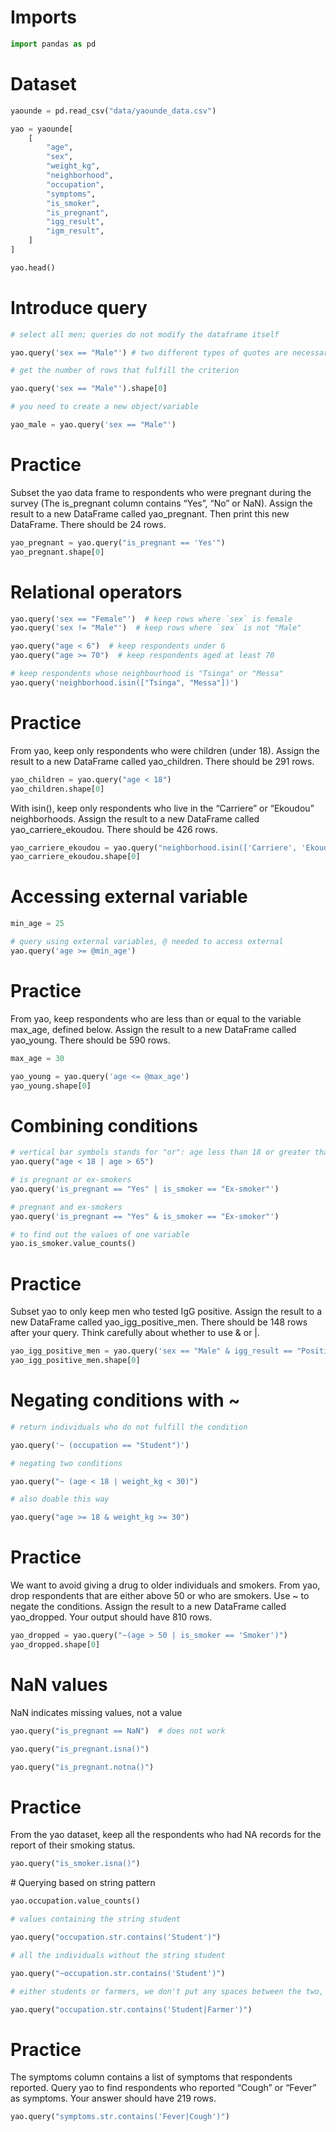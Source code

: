 # Imports
```python
import pandas as pd
```

# Dataset

```python
yaounde = pd.read_csv("data/yaounde_data.csv")
```

```python
yao = yaounde[
    [
        "age",
        "sex",
        "weight_kg",
        "neighborhood",
        "occupation",
        "symptoms",
        "is_smoker",
        "is_pregnant",
        "igg_result",
        "igm_result",
    ]
]

yao.head()
```

# Introduce query

```python
# select all men; queries do not modify the dataframe itself

yao.query('sex == "Male"') # two different types of quotes are necessary to distinguish because they are nested
```

```python
# get the number of rows that fulfill the criterion

yao.query('sex == "Male"').shape[0] 
```

```python
# you need to create a new object/variable

yao_male = yao.query('sex == "Male"')
```

# Practice
Subset the yao data frame to respondents who were pregnant during the survey (The is_pregnant column contains “Yes”, “No” or NaN). Assign the result to a new DataFrame called yao_pregnant. Then print this new DataFrame. There should be 24 rows.

```python
yao_pregnant = yao.query("is_pregnant == 'Yes'")
yao_pregnant.shape[0]
```

# Relational operators

```python
yao.query('sex == "Female"')  # keep rows where `sex` is female
yao.query('sex != "Male"')  # keep rows where `sex` is not "Male"

yao.query("age < 6")  # keep respondents under 6
yao.query("age >= 70")  # keep respondents aged at least 70

# keep respondents whose neighbourhood is "Tsinga" or "Messa"
yao.query('neighborhood.isin(["Tsinga", "Messa"])')
```

# Practice
From yao, keep only respondents who were children (under 18). Assign the result to a new DataFrame called yao_children. There should be 291 rows.

```python
yao_children = yao.query("age < 18")
yao_children.shape[0]
```

With isin(), keep only respondents who live in the “Carriere” or “Ekoudou” neighborhoods. Assign the result to a new DataFrame called yao_carriere_ekoudou. There should be 426 rows.

```python
yao_carriere_ekoudou = yao.query("neighborhood.isin(['Carriere', 'Ekoudou'])")
yao_carriere_ekoudou.shape[0]
```

# Accessing external variable

```python
min_age = 25

# query using external variables, @ needed to access external
yao.query('age >= @min_age')
```

# Practice
From yao, keep respondents who are less than or equal to the variable max_age, defined below. Assign the result to a new DataFrame called yao_young. There should be 590 rows.

```python
max_age = 30

yao_young = yao.query('age <= @max_age')
yao_young.shape[0]
```

# Combining conditions

```python
# vertical bar symbols stands for "or": age less than 18 or greater than 65
yao.query("age < 18 | age > 65")
```

```python
# is pregnant or ex-smokers
yao.query('is_pregnant == "Yes" | is_smoker == "Ex-smoker"')
```

```python
# pregnant and ex-smokers
yao.query('is_pregnant == "Yes" & is_smoker == "Ex-smoker"')
```

```python
# to find out the values of one variable
yao.is_smoker.value_counts()
```

# Practice
Subset yao to only keep men who tested IgG positive. Assign the result to a new DataFrame called yao_igg_positive_men. There should be 148 rows after your query. Think carefully about whether to use & or |.

```python
yao_igg_positive_men = yao.query('sex == "Male" & igg_result == "Positive"')
yao_igg_positive_men.shape[0]
```

# Negating conditions with ~

```python
# return individuals who do not fulfill the condition

yao.query('~ (occupation == "Student")')
```

```python
# negating two conditions

yao.query("~ (age < 18 | weight_kg < 30)")

# also doable this way

yao.query("age >= 18 & weight_kg >= 30")
```

# Practice
We want to avoid giving a drug to older individuals and smokers. From yao, drop respondents that are either above 50 or who are smokers. Use ~ to negate the conditions. Assign the result to a new DataFrame called yao_dropped. Your output should have 810 rows.

```python
yao_dropped = yao.query("~(age > 50 | is_smoker == 'Smoker')")
yao_dropped.shape[0]
```

# NaN values
NaN indicates missing values, not a value

```python
yao.query("is_pregnant == NaN")  # does not work
```

```python
yao.query("is_pregnant.isna()")
```
```python
yao.query("is_pregnant.notna()")
```

# Practice
From the yao dataset, keep all the respondents who had NA records for the report of their smoking status.

```python
yao.query("is_smoker.isna()")
```

# Querying based on string pattern

```python
yao.occupation.value_counts()
```

```python
# values containing the string student

yao.query("occupation.str.contains('Student')")
```

```python
# all the individuals without the string student

yao.query("~occupation.str.contains('Student')")
```

```python
# either students or farmers, we don't put any spaces between the two, otherwise it looks for a space as well

yao.query("occupation.str.contains('Student|Farmer')")
```

# Practice
The symptoms column contains a list of symptoms that respondents reported.
Query yao to find respondents who reported “Cough” or “Fever” as symptoms. Your answer should have 219 rows.

```python
yao.query("symptoms.str.contains('Fever|Cough')")
```
